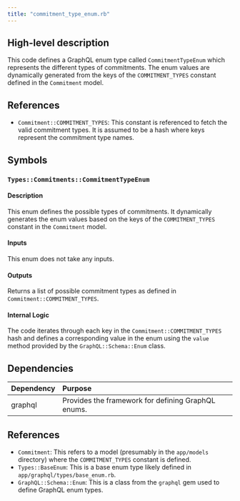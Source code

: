 ```yaml
---
title: "commitment_type_enum.rb"
---
```


## High-level description
This code defines a GraphQL enum type called `CommitmentTypeEnum` which represents the different types of commitments. The enum values are dynamically generated from the keys of the `COMMITMENT_TYPES` constant defined in the `Commitment` model.

## References
* `Commitment::COMMITMENT_TYPES`: This constant is referenced to fetch the valid commitment types. It is assumed to be a hash where keys represent the commitment type names.

## Symbols

### `Types::Commitments::CommitmentTypeEnum`
#### Description
This enum defines the possible types of commitments. It dynamically generates the enum values based on the keys of the `COMMITMENT_TYPES` constant in the `Commitment` model.

#### Inputs
This enum does not take any inputs.

#### Outputs
Returns a list of possible commitment types as defined in `Commitment::COMMITMENT_TYPES`.

#### Internal Logic
The code iterates through each key in the `Commitment::COMMITMENT_TYPES` hash and defines a corresponding value in the enum using the `value` method provided by the `GraphQL::Schema::Enum` class.

## Dependencies
| Dependency | Purpose |
|:-----------|:--------|
| graphql | Provides the framework for defining GraphQL enums. |

## References
* `Commitment`: This refers to a model (presumably in the `app/models` directory) where the `COMMITMENT_TYPES` constant is defined.
* `Types::BaseEnum`: This is a base enum type likely defined in `app/graphql/types/base_enum.rb`.
* `GraphQL::Schema::Enum`: This is a class from the `graphql` gem used to define GraphQL enum types.
